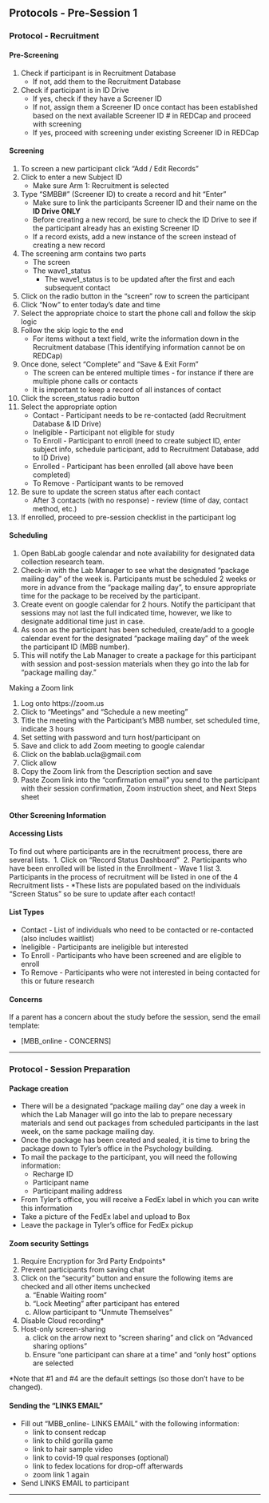 ## Protocols - Pre-Session 1 

### Protocol - Recruitment 

#### Pre-Screening

 1. Check if participant is in Recruitment Database
     - If not, add them to the Recruitment Database
 3. Check if participant is in ID Drive
    - If yes, check if they have a Screener ID
    - If not, assign them a Screener ID once contact has been established based on the next available Screener ID # in REDCap and proceed with screening
    - If yes, proceed with screening under existing Screener ID in REDCap

#### Screening

1. To screen a new participant click “Add / Edit Records”
![<!--- recap_screening --->](images/redcap_screening/1.png)
2.  Click to enter a new Subject ID
    - Make sure Arm 1: Recruitment is selected
3. Type “SMBB#” (Screener ID) to create a record and hit “Enter”
    - Make sure to link the participants Screener ID and their name on the **ID Drive ONLY**
    - Before creating a new record, be sure to check the ID Drive to see if the participant already has an existing Screener ID
    - If a record exists, add a new instance of the screen instead of creating a new record
![<!--- recap_screening --->](images/redcap_screening/2.png)
4. The screening arm contains two parts
    - The screen
    - The wave1_status
        - The wave1_status is to be updated after the first and each subsequent contact
![<!--- recap_screening --->](images/redcap_screening/3.png)
5. Click on the radio button in the “screen” row to screen the participant
![<!--- recap_screening --->](images/redcap_screening/4.png)
6. Click “Now” to enter today’s date and time
7. Select the appropriate choice to start the phone call and follow the skip logic
8. Follow the skip logic to the end
    - For items without a text field, write the information down in the Recruitment database (This identifying information cannot be on REDCap)
9. Once done, select “Complete” and “Save & Exit Form”
    - The screen can be entered multiple times - for instance if there are multiple phone calls or contacts
    - It is important to keep a record of all instances of contact
![<!--- recap_screening --->](images/redcap_screening/5.png)
10. Click the screen_status radio button
![<!--- recap_screening --->](images/redcap_screening/6.png)
11. Select the appropriate option
     - Contact - Participant needs to be re-contacted (add Recruitment Database & ID Drive)
     - Ineligible - Participant not eligible for study
     - To Enroll - Participant to enroll (need to create subject ID, enter subject info, schedule participant, add to Recruitment Database, add to ID Drive)
     - Enrolled - Participant has been enrolled (all above have been completed)
     - To Remove - Participant wants to be removed
12. Be sure to update the screen status after each contact
     - After 3 contacts (with no response) - review (time of day, contact method, etc.)
13. If enrolled, proceed to pre-session checklist in the participant log


#### Scheduling

1. Open BabLab google calendar and note availability for designated data collection research team.
2. Check-in with the Lab Manager to see what the designated "package mailing day" of the week is.
Participants must be scheduled 2 weeks or more in advance from the "package mailing day", to ensure appropriate time for the package to be received by the participant.
3. Create event on google calendar for 2 hours. Notify the participant that sessions may not last the full indicated time, however, we like to designate additional time just in case.
4. As soon as the participant has been scheduled, create/add to a google calendar event for the designated "package mailing day" of the week the participant ID (MBB number).
5. This will notify the Lab Manager to create a package for this participant with session and post-session materials when they go into the lab for "package mailing day."

Making a Zoom link

1. Log onto https://zoom.us
2. Click to "Meetings" and "Schedule a new meeting" ![<!--- zoom_link --->](images/zoom_link/1.png)
3. Title the meeting with the Participant's MBB number, set scheduled time, indicate 3 hours ![<!--- zoom_link --->](images/zoom_link/2.png)
4. Set setting with password and turn host/participant on ![<!--- zoom_link --->](images/zoom_link/3.png)
5. Save and click to add Zoom meeting to google calendar ![<!--- zoom_link --->](images/zoom_link/4.png)
6. Click on the bablab.ucla@gmail.com ![<!--- zoom_link --->](images/zoom_link/5.png)
7. Click allow ![<!--- zoom_link --->](images/zoom_link/6.png)
8. Copy the Zoom link from the Description section and save ![<!--- zoom_link --->](images/zoom_link/7.png)
9. Paste Zoom link into the "confirmation email" you send to the participant with their session confirmation, Zoom instruction sheet, and Next Steps sheet


#### Other Screening Information

<h4>Accessing Lists</h4>

To find out where participants are in the recruitment process, there are several lists. 
![<!--- recap_screening --->](images/redcap_screening/7.png)
1. Click on “Record Status Dashboard”
![<!--- recap_screening --->](images/redcap_screening/8.png)
2. Participants who have been enrolled will be listed in the Enrollment - Wave 1 list
3. Participants in the process of recruitment will be listed in one of the 4 Recruitment lists
    - *These lists are populated based on the individuals “Screen Status” so be sure to update after each contact!

<h4>List Types</h4>

- Contact - List of individuals who need to be contacted or re-contacted (also includes waitlist)
- Ineligible - Participants are ineligible but interested
- To Enroll - Participants who have been screened and are eligible to enroll
- To Remove - Participants who were not interested in being contacted for this or future research

#### Concerns

If a parent has a concern about the study before the session, send the email template: 

- [MBB_online - CONCERNS]

----------------

### Protocol - Session Preparation

#### Package creation

- There will be a designated "package mailing day" one day a week in which the Lab Manager will go into the lab to prepare necessary materials and send out packages from scheduled participants in the last week, on the same package mailing day.
- Once the package has been created and sealed, it is time to bring the package down to Tyler's office in the Psychology building.
- To mail the package to the participant, you will need the following information:
    - Recharge ID
    - Participant name
    - Participant mailing address
- From Tyler's office, you will receive a FedEx label in which you can write this information
- Take a picture of the FedEx label and upload to Box
- Leave the package in Tyler's office for FedEx pickup

#### Zoom security Settings

1. Require Encryption for 3rd Party Endpoints*
2. Prevent participants from saving chat
3. Click on the "security" button and ensure the following items are checked and all other items unchecked ![<!--- Zoom Security --->](images/zoom_security/1.png)
    a. "Enable Waiting room"
    b. "Lock Meeting" after participant has entered
    c. Allow participant to "Unmute Themselves"
4. Disable Cloud recording*
5. Host-only screen-sharing
    a. click on the arrow next to "screen sharing" and click on "Advanced sharing options" ![<!--- Zoom Security --->](images/zoom_security/2.png)
    b. Ensure "one participant can share at a time" and "only host" options are selected ![<!--- Zoom Security --->](images/zoom_security/3.png)

*Note that #1 and #4 are the default settings (so those don't have to be changed).


#### Sending the "LINKS EMAIL”

- Fill out "MBB_online- LINKS EMAIL" with the following information:
    - link to consent redcap
    - link to child gorilla game
    - link to hair sample video
    - link to covid-19 qual responses (optional)
    - link to fedex locations for drop-off afterwards
    - zoom link 1 again
- Send LINKS EMAIL to participant

-----------------

